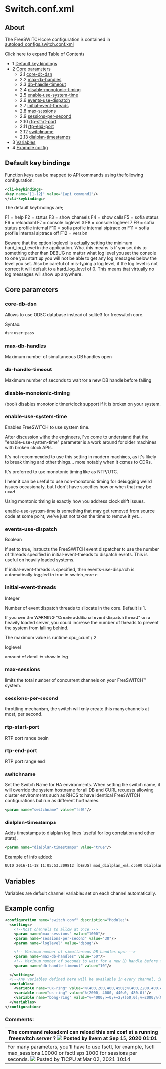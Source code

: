 
# Switch.conf.xml 

 

## About

The FreeSWITCH core configuration is contained in [autoload\_configs/switch.conf.xml](http://git.freeswitch.org/git/freeswitch/tree/conf/vanilla/autoload%5Fconfigs/switch.conf.xml)

Click here to expand Table of Contents

* 1 [Default key bindings](#-default-key-bindings-)
* 2 [Core parameters](#-core-parameters-)  
   * 2.1 [core-db-dsn](#-core-db-dsn-)  
   * 2.2 [max-db-handles](#max-db-handles-)  
   * 2.3 [db-handle-timeout](#-db-handle-timeout-)  
   * 2.4 [disable-monotonic-timing](#-disable-monotonic-timing-)  
   * 2.5 [enable-use-system-time](#-enable-use-system-time-)  
   * 2.6 [events-use-dispatch](#events-use-dispatch)  
   * 2.7 [initial-event-threads](#-initial-event-threads-)  
   * 2.8 [max-sessions](#-max-sessions-)  
   * 2.9 [sessions-per-second](#-sessions-per-second-)  
   * 2.10 [rtp-start-port](#-rtp-start-port-)  
   * 2.11 [rtp-end-port](#-rtp-end-port-)  
   * 2.12 [switchname](#switchname)  
   * 2.13 [dialplan-timestamps](#dialplan-timestamps)
* 3 [Variables](#-variables-)
* 4 [Example config](#example-config)

##  Default key bindings 

Function keys can be mapped to API commands using the following configuration:

```xml
<cli-keybindings>
<key name="[1-12]" value="[api command]"/>
</cli-keybindings>
```

The default keybindings are;

F1 = help
F2 = status
F3 = show channels
F4 = show calls
F5 = sofia status
F6 = reloadxml
F7 = console loglevel 0
F8 = console loglevel 7
F9 = sofia status profile internal
F10 = sofia profile internal siptrace on
F11 = sofia profile internal siptrace off
F12 = version

Beware that the option loglevel is actually setting the minimum hard\_log\_Level in the application. What this means is if you set this to something other than DEBUG no matter what log level you set the console to one you start up you will not be able to get any log messages below the level you set. Also be careful of mis-typing a log level, if the log level is not correct it will default to a hard\_log\_level of 0\. This means that virtually no log messages will show up anywhere.

##  Core parameters 

###  core-db-dsn 

Allows to use ODBC database instead of sqlite3 for freeswitch core.

Syntax:

```xml
dsn:user:pass
```

### max-db-handles 

Maximum number of simultaneous DB handles open

###  db-handle-timeout 

Maximum number of seconds to wait for a new DB handle before failing

###  disable-monotonic-timing 

(bool) disables monotonic timer/clock support if it is broken on your system.

###  enable-use-system-time 

Enables FreeSWITCH to use system time.

After discussion withe the engineers, I've come to understand that the "enable-use-system-time" parameter is a work around for older machines with broken clock APIs.

It's not recommended to use this setting in modern machines, as it's likely to break timing and other things... more notably when it comes to CDRs.

It's preferred to use monotonic timing like as NTP/UTC.  
  
I hear it can be useful to use non-monotonic timing for debugging weird issues occasionally, but I don't have specifics how or when that may be used.

Using montonic timing is exactly how you address clock shift issues.

  
enable-use-system-time is something that may get removed from source code at some point, we've just not taken the time to remove it yet...

  
### events-use-dispatch

Boolean

If set to true, instructs the FreeSWITCH event dispatcher to use the number of threads specified in initial-event-threads to dispatch events. This is useful on heavily loaded systems.

If initial-event-threads is specified, then events-use-dispatch is automatically toggled to true in switch\_core.c

  
###  initial-event-threads 

Integer

Number of event dispatch threads to allocate in the core. Default is 1.

If you see the WARNING "Create additional event dispatch thread" on a heavily loaded server, you could increase the number of threads to prevent the system from falling behind.

The maximum value is runtime.cpu\_count / 2

loglevel

amount of detail to show in log

###  max-sessions 

limits the total number of concurrent channels on your FreeSWITCH™ system.

###  sessions-per-second 

throttling mechanism, the switch will only create this many channels at most, per second.

###  rtp-start-port 

RTP port range begin

###  rtp-end-port 

RTP port range end

### switchname

Set the Switch Name for HA environments. When setting the switch name, it will override the system hostname for all DB and CURL requests allowing cluster environments such as RHCS to have identical FreeSWITCH configurations but run as different hostnames.

```xml
<param name="switchname" value="fs02"/>
```

  
### dialplan-timestamps

Adds timestamps to dialplan log lines (useful for log correlation and other stats).

```xml
<param name="dialplan-timestamps" value="true"/>
```

Example of info added:

```xml
UUID 2016-11-18 11:05:53.309812 [DEBUG] mod_dialplan_xml.c:690 Dialplan: LOGDATA
```

  
##  Variables 

Variables are default channel variables set on each channel automatically.

  
## Example config

```xml
<configuration name="switch.conf" description="Modules">
  <settings>
    <!--Most channels to allow at once -->
    <param name="max-sessions" value="1000"/>
    <param name="sessions-per-second" value="30"/>
    <param name="loglevel" value="debug"/>

    <!-- Maximum number of simultaneous DB handles open -->
    <param name="max-db-handles" value="50"/>
    <!-- Maximum number of seconds to wait for a new DB handle before failing -->
    <param name="db-handle-timeout" value="10"/>

  </settings>
  <!--Any variables defined here will be available in every channel, in the dialplan etc -->
  <variables>
    <variable name="uk-ring" value="%(400,200,400,450);%(400,2200,400,450)"/>
    <variable name="us-ring" value="%(2000, 4000, 440.0, 480.0)"/>
    <variable name="bong-ring" value="v=4000;>=0;+=2;#(60,0);v=2000;%(940,0,350,440)"/>
  </variables>
</configuration>
```
  
  
### Comments:

| The command **reloadxml** can reload this xml conf at a running freeswitch server ? ![](/images/icons/contenttypes/comment_16.png) Posted by livem at Sep 15, 2020 01:01                                               |
| --------------------------------------------------------------------------------------------------------------------------------------------------------------------------------------------------------------------- |
| For many parameters, you'll have to use fsctl, for example, fsctl max\_sessions 10000 or fsctl sps 1000 for sessions per seconds. ![](/images/icons/contenttypes/comment_16.png) Posted by TiCPU at Mar 02, 2021 10:14 |


